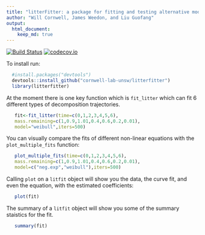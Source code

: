 ```yaml
---
title: "litterFitter: a package for fitting and testing alternative models for single cohort litter decomposition data"
author: "Will Cornwell, James Weedon, and Liu Guofang"
output: 
  html_document:
    keep_md: true
---
```


[![Build Status](https://travis-ci.org/cornwell-lab-unsw/litterfitter.svg?branch=master)](https://travis-ci.org/cornwell-lab-unsw/litterfitter) [![codecov.io](http://codecov.io/github/cornwell-lab-unsw/litterfitter/coverage.svg?branch=master)](http://codecov.io/github/cornwell-lab-unsw/litterfitter?branch=master)

To install run:

```R
  #install.packages("devtools")
  devtools::install_github("cornwell-lab-unsw/litterfitter")
  library(litterfitter)
```
At the moment there is one key function which is `fit_litter` which can fit 6 different types of decomposition trajectories.  

```R
   fit<-fit_litter(time=c(0,1,2,3,4,5,6),
   mass.remaining=c(1,0.9,1.01,0.4,0.6,0.2,0.01),
   model="weibull",iters=500)
```
You can visually compare the fits of different non-linear equations with the `plot_multiple_fits` function:

```R
   plot_multiple_fits(time=c(0,1,2,3,4,5,6),
   mass.remaining=c(1,0.9,1.01,0.4,0.6,0.2,0.01),
   model=c("neg.exp","weibull"),iters=500)
```
Calling `plot` on a `litfit` object will show you the data, the curve fit, and even the equation, with the estimated coefficients:

```R
   plot(fit)
```

The summary of a `litfit` object will show you some of the summary staistics for the fit.

```R
   summary(fit)
```
